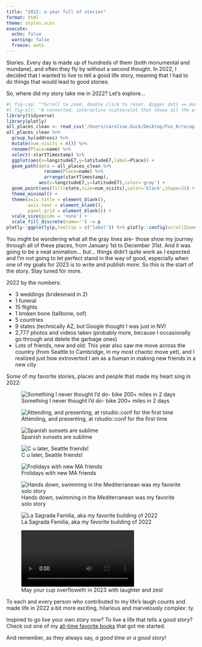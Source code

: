 ```yaml
---
title: "2022: a year full of stories"
format: html
theme: styles.scss
execute:
  echo: false
  warning: false
  freeze: auto 
---
```

::: {.column-page}

Stories. Every day is made up of hundreds of them (both monumental and mundane), and often they fly by without a second thought. In 2022, I decided that I wanted to live to tell a good life story, meaning that I had to do things that would lead to good stories. 

So, where did my story take me in 2022? Let's explore...

```r
#| fig-cap: "*Scroll to zoom, double click to reset. Bigger dots == more visits.*"
#| fig-alt: "A connected, interactive scatterplot that shows all the places Caro visited in 2022."
library(tidyverse)
library(plotly)
all_places_clean <- read_csv('/Users/caroline.buck/Desktop/Fun_R/recap_2022/all_places_clean.csv')
all_places_clean %>%
  group_by(address) %>%
  mutate(num_visits = n()) %>%
  rename(Place=name) %>%
  select(-startTimestamp) %>%
  ggplot(aes(x=longitudeE7,y=latitudeE7,label=Place)) +
  geom_path(data = all_places_clean %>% 
              rename(Place=name) %>%
              arrange(startTimestamp),
            aes(x=longitudeE7,y=latitudeE7),color='gray') +
  geom_point(aes(fill=state,size=num_visits),color='black',shape=21) +
  theme_minimal() +
  theme(axis.title = element_blank(),
        axis.text = element_blank(),
        panel.grid = element_blank()) +
  scale_size(guide = 'none') +
  scale_fill_discrete(name='') -> p
plotly::ggplotly(p,tooltip = c("label")) %>% plotly::config(scrollZoom=TRUE)
```
:::

You might be wondering what all the gray lines are- those show my journey through all of these places, from January 1st to December 31st. And it was going to be a neat animation... but... things didn't quite work as I expected and I'm not going to let perfect stand in the way of good, especially when one of my goals for 2023 is to write and publish more. So this is the start of the story. Stay tuned for more. 

2022 by the numbers:

* 3 weddings (bridesmaid in 2)
* 1 funeral
* 15 flights
* 1 broken bone (tailbone, oof)
* 5 countries
* 9 states (technically AZ, but Google thought I was just in NV)
* 2,777 photos and videos taken (probably more, because I occasionally go through and delete the garbage ones)
* Lots of friends, new and old: This year also saw me move across the country (from Seattle to Cambridge, in my most chaotic move yet), and I realized just how extroverted I am as a human in making new friends in a new city


Some of my favorite stories, places and people that made my heart sing in 2022:

::: {layout="[[1,1], [1], [1,1], [1,1,1]]"}
![[Something I never thought I'd do- bike 200+ miles in 2 days]{.portfolio}](posts/imgs/2022_recap/stp.jpg){fig-alt="4 young adults, 1 woman and 3 men, posing with their bikes after a long bike ride."}

![[Attending, and presenting, at rstudio::conf for the first time]{.portfolio}](posts/imgs/2022_recap/rconf.jpg){fig-alt="young woman standing in front of backdrop covered with R package hex logos. She looks very excited to be there."}

![[Spanish sunsets are sublime]{.portfolio}](posts/imgs/2022_recap/sagaro.jpg){fig-alt="Panoramic sunset view of the water and beach in S'Agaro Spain"}

![[C u later, Seattle friends!]{.portfolio}](posts/imgs/2022_recap/culater.jpg){fig-alt="Silly group photo of lots of friends"}

![[Frolidays with new MA friends]{.portfolio}](posts/imgs/2022_recap/frolidays.jpg){fig-alt="Silly group photo of lots of friends"}

![[Hands down, swimming in the Mediterranean was my favorite solo story]{.portfolio}](posts/imgs/2022_recap/sea.jpg){fig-alt="A picture of blue-grean Mediterranean sea, with rocks and plants in an inlet"}

![[La Sagrada Familia, aka my favorite building of 2022]{.portfolio}](posts/imgs/2022_recap/sagrada.jpg){fig-alt="Picture of interior of La Sagrada Familia, with soaring ceilings and light streaming in through colored stained glass windows."}

![[May your cup overfloweth in 2023 with laughter and zest]{.portfolio}](posts/imgs/2022_recap/ice.mp4){fig-alt="video of woman pouring & spilling ice over a full glass"}
:::

To each and every person who contributed to my life's laugh counts and made life in 2022 a bit more exciting, hilarious and marvelously complex: ty. 

Inspired to go live your own story now? To live a life that tells a good story? Check out one of my [all-time favorite books](https://www.goodreads.com/book/show/1999475.A_Million_Miles_in_a_Thousand_Years) that got me started.

And remember, as they always say, *a good time or a good story!*